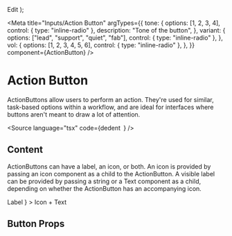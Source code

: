 
  <StoryCenteredInline>
    <ActionButton {...args}>Edit</ActionButton>
  </StoryCenteredInline>
);

<Meta
  title="Inputs/Action Button"
  argTypes={{
    tone: {
      options: [1, 2, 3, 4],
      control: { type: "inline-radio" },
      description: "Tone of the button",
    },
    variant: {
      options: ["lead", "support", "quiet", "fab"],
      control: { type: "inline-radio" },
    },
    vol: {
      options: [1, 2, 3, 4, 5, 6],
      control: { type: "inline-radio" },
    },
  }}
  component={ActionButton}
/>

# Action Button

ActionButtons allow users to perform an action. They're used for similar, task-based options within a workflow, and are ideal for interfaces where buttons aren't meant to draw a lot of attention.

<Source
  language="tsx"
  code={dedent`
  `}
/>

<Story name="a) ActionButton">
  <BasicActionButton />
</Story>

## Content

ActionButtons can have a label, an icon, or both. An icon is provided by passing an icon component as a child to the ActionButton. A visible label can be provided by passing a string or a Text component as a child, depending on whether the ActionButton has an accompanying icon.

<Preview>
  <Story name="b) Button">
    <StoryCenteredInline>
      <ActionButton>Label</ActionButton>
    </StoryCenteredInline>
  </Story>
</Preview>

<Story name="c) Icon + Text">
  <StoryCenteredInline>
    <ActionButton
      tone="lead"
      isQuiet
      icon={
        <Icon>
          <path d="M14 7h-5v-5h-2v5h-5v2h5v5h2v-5h5v-2z"></path>
        </Icon>
      }
    >
      Icon + Text
    </ActionButton>
  </StoryCenteredInline>
</Story>

## Button Props

<ArgsTable of={ActionButton} />
